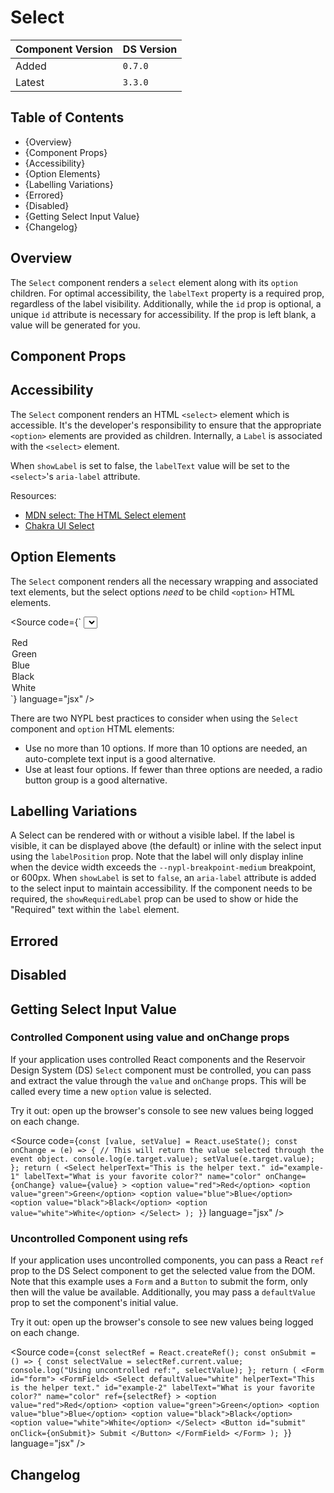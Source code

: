 
<Meta of={SelectStories} />

# Select

| Component Version | DS Version |
| ----------------- | ---------- |
| Added             | `0.7.0`    |
| Latest            | `3.3.0`    |

## Table of Contents

- {<Link href="#overview" target="_self">Overview</Link>}
- {<Link href="#component-props" target="_self">Component Props</Link>}
- {<Link href="#accessibility" target="_self">Accessibility</Link>}
- {<Link href="#option-elements" target="_self">Option Elements</Link>}
- {<Link href="#labelling-variations" target="_self">Labelling Variations</Link>}
- {<Link href="#errored" target="_self">Errored</Link>}
- {<Link href="#disabled" target="_self">Disabled</Link>}
- {<Link href="#getting-select-input-value" target="_self">Getting Select Input Value</Link>}
- {<Link href="#changelog" target="_self">Changelog</Link>}

## Overview

<Description of={SelectStories} />

The `Select` component renders a `select` element along with its `option`
children. For optimal accessibility, the `labelText` property is a required
prop, regardless of the label visibility. Additionally, while the `id` prop is
optional, a unique `id` attribute is necessary for accessibility. If the prop
is left blank, a value will be generated for you.

## Component Props

<Canvas of={SelectStories.WithControls} />

<ArgTypes of={SelectStories.WithControls} />

## Accessibility

The `Select` component renders an HTML `<select>` element which is accessible.
It's the developer's responsibility to ensure that the appropriate `<option>`
elements are provided as children. Internally, a `Label` is associated with the
`<select>` element.

When `showLabel` is set to false, the `labelText` value will be set to the
`<select>`'s `aria-label` attribute.

Resources:

- [MDN select: The HTML Select element](https://developer.mozilla.org/en-US/docs/Web/HTML/Element/select)
- [Chakra UI Select](https://chakra-ui.com/docs/components/form/select)

## Option Elements

The `Select` component renders all the necessary wrapping and associated text
elements, but the select options _need_ to be child `<option>` HTML elements.

<Source
  code={`
<Select id="select" labelText="What is your favorite color?" name="color">
  <option value="red">Red</option>
  <option value="green">Green</option>
  <option value="blue">Blue</option>
  <option value="black">Black</option>
  <option value="white">White</option>
</Select>
`}
  language="jsx"
/>

There are two NYPL best practices to consider when using the `Select` component
and `option` HTML elements:

- Use no more than 10 options. If more than 10 options are needed, an
  auto-complete text input is a good alternative.
- Use at least four options. If fewer than three options are needed, a radio
  button group is a good alternative.

## Labelling Variations

A Select can be rendered with or without a visible label. If the label is visible,
it can be displayed above (the default) or inline with the select input using the
`labelPosition` prop. Note that the label will only display inline when the device
width exceeds the `--nypl-breakpoint-medium` breakpoint, or 600px. When `showLabel`
is set to `false`, an `aria-label` attribute is added to the select input to maintain
accessibility. If the component needs to be required, the `showRequiredLabel` prop
can be used to show or hide the "Required" text within the `label` element.

<Canvas of={SelectStories.LabellingVariations} />

## Errored

<Canvas of={SelectStories.Errored} />

## Disabled

<Canvas of={SelectStories.Disabled} />

## Getting Select Input Value

### Controlled Component using value and onChange props

If your application uses controlled React components and the Reservoir Design
System (DS) `Select` component must be controlled, you can pass and extract the
value through the `value` and `onChange` props. This will be called every time
a new `option` value is selected.

Try it out: open up the browser's console to see new values being logged on
each change.

<Source
  code={`
  const [value, setValue] = React.useState();
  const onChange = (e) => {
    // This will return the value selected through the event object.
    console.log(e.target.value);
    setValue(e.target.value);
  };
  return (
    <Select
      helperText="This is the helper text."
      id="example-1"
      labelText="What is your favorite color?"
      name="color"
      onChange={onChange}
      value={value}
    >
      <option value="red">Red</option>
      <option value="green">Green</option>
      <option value="blue">Blue</option>
      <option value="black">Black</option>
      <option value="white">White</option>
    </Select>
  );
}
`}
  language="jsx"
/>

<Canvas of={SelectStories.GetInputValue} />

### Uncontrolled Component using refs

If your application uses uncontrolled components, you can pass a React `ref`
prop to the DS Select component to get the selected value from the DOM. Note
that this example uses a `Form` and a `Button` to submit the form, only then
will the value be available. Additionally, you may pass a `defaultValue` prop
to set the component's initial value.

Try it out: open up the browser's console to see new values being logged on
each change.

<Source
  code={`
  const selectRef = React.createRef();
  const onSubmit = () => {
    const selectValue = selectRef.current.value;
    console.log("Using uncontrolled ref:", selectValue);
  };
  return (
    <Form id="form">
      <FormField>
        <Select
          defaultValue="white"
          helperText="This is the helper text."
          id="example-2"
          labelText="What is your favorite color?"
          name="color"
          ref={selectRef}
        >
          <option value="red">Red</option>
          <option value="green">Green</option>
          <option value="blue">Blue</option>
          <option value="black">Black</option>
          <option value="white">White</option>
        </Select>
        <Button id="submit" onClick={onSubmit}>
          Submit
        </Button>
      </FormField>
    </Form>
  );
}
`}
  language="jsx"
/>

<Canvas of={SelectStories.GetUncontrolledInputValue} />

## Changelog

<ComponentChangelogTable changelogData={changelogData} />
